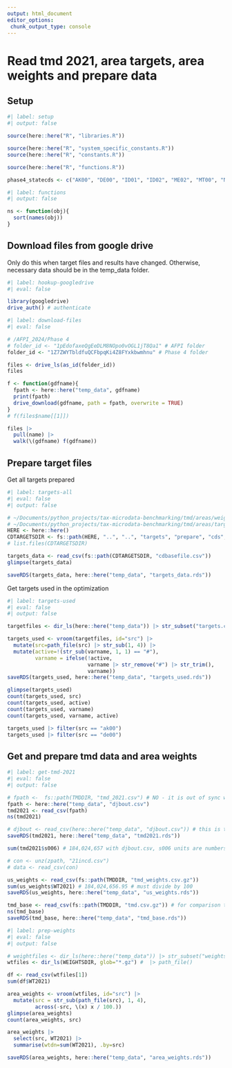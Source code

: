 ```yaml
---
output: html_document
editor_options: 
 chunk_output_type: console
---
```


# Read tmd 2021, area targets, area weights and prepare data


## Setup

```r
#| label: setup
#| output: false

source(here::here("R", "libraries.R"))

source(here::here("R", "system_specific_constants.R"))
source(here::here("R", "constants.R"))

source(here::here("R", "functions.R"))

phase4_statecds <- c("AK00", "DE00", "ID01", "ID02", "ME02", "MT00", "ND00", "PA08", "SD00", "WY00")

```


```r
#| label: functions
#| output: false

ns <- function(obj){
  sort(names(obj))
}

```

## Download files from google drive

Only do this when target files and results have changed. Otherwise, necessary data should be in the temp_data folder.

```r
#| label: hookup-googledrive
#| eval: false

library(googledrive)
drive_auth() # authenticate

```


```r
#| label: download-files
#| eval: false

# /AFPI_2024/Phase 4
# folder_id <- "1pEdofaxeQgEeDLM8NOpo0vOGL1jT8Qa1" # AFPI folder
folder_id <- "1Z7ZWYTbldfuQCFbpqKi4Z8FYxkbwmhnu" # Phase 4 folder

files <- drive_ls(as_id(folder_id))
files

f <- function(gdfname){
  fpath <- here::here("temp_data", gdfname)
  print(fpath)
  drive_download(gdfname, path = fpath, overwrite = TRUE)
}
# f(files$name[[1]])

files |> 
  pull(name) |> 
  walk(\(gdfname) f(gdfname))

```

## Prepare target files

Get all targets prepared

```r
#| label: targets-all
#| eval: false
#| output: false

# ~/Documents/python_projects/tax-microdata-benchmarking/tmd/areas/weights/examine   # project dir
# ~/Documents/python_projects/tax-microdata-benchmarking/tmd/areas/targets/prepare/cds/intermediate  # cdbasefile
HERE <- here::here()
CDTARGETSDIR <- fs::path(HERE, "..", "..", "targets", "prepare", "cds", "intermediate")
# list.files(CDTARGETSDIR)

targets_data <- read_csv(fs::path(CDTARGETSDIR, "cdbasefile.csv"))
glimpse(targets_data)

saveRDS(targets_data, here::here("temp_data", "targets_data.rds"))

```


Get targets used in the optimization

```r
#| label: targets-used
#| eval: false
#| output: false

targetfiles <- dir_ls(here::here("temp_data")) |> str_subset("targets.csv")

targets_used <- vroom(targetfiles, id="src") |> 
  mutate(src=path_file(src) |> str_sub(1, 4)) |> 
  mutate(active=!(str_sub(varname, 1, 1) == "#"),
         varname = ifelse(!active, 
                          varname |> str_remove("#") |> str_trim(),
                          varname))
saveRDS(targets_used, here::here("temp_data", "targets_used.rds"))

glimpse(targets_used)
count(targets_used, src)
count(targets_used, active)
count(targets_used, varname)
count(targets_used, varname, active)

targets_used |> filter(src == "ak00")
targets_used |> filter(src == "de00")

```


## Get and prepare tmd data and area weights

```r
#| label: get-tmd-2021
#| eval: false
#| output: false

# fpath <-  fs::path(TMDDIR, "tmd_2021.csv") # NO - it is out of sync with tmd.csv
fpath <- here::here("temp_data", "djbout.csv")
tmd2021 <- read_csv(fpath)
ns(tmd2021)

# djbout <- read_csv(here::here("temp_data", "djbout.csv")) # this is tax calc output vdf from create_area_weights.py
saveRDS(tmd2021, here::here("temp_data", "tmd2021.rds"))

sum(tmd2021$s006) # 184,024,657 with djbout.csv, s006 units are numbers of units, not hundreds of units

# con <- unz(zpath, "21incd.csv")
# data <- read_csv(con)

us_weights <- read_csv(fs::path(TMDDIR, "tmd_weights.csv.gz"))
sum(us_weights$WT2021) # 184,024,656.95 # must divide by 100
saveRDS(us_weights, here::here("temp_data", "us_weights.rds"))

tmd_base <- read_csv(fs::path(TMDDIR, "tmd.csv.gz")) # for comparison to tmd2021
ns(tmd_base)
saveRDS(tmd_base, here::here("temp_data", "tmd_base.rds"))


```


```r
#| label: prep-weights
#| eval: false
#| output: false

# weightfiles <- dir_ls(here::here("temp_data")) |> str_subset("weights.csv.gz")
wtfiles <- dir_ls(WEIGHTSDIR, glob="*.gz") #  |> path_file()

df <- read_csv(wtfiles[1])
sum(df$WT2021)

area_weights <- vroom(wtfiles, id="src") |> 
  mutate(src = str_sub(path_file(src), 1, 4),
         across(-src, \(x) x / 100.))
glimpse(area_weights)
count(area_weights, src)

area_weights |> 
  select(src, WT2021) |> 
  summarise(wtdn=sum(WT2021), .by=src)

saveRDS(area_weights, here::here("temp_data", "area_weights.rds"))

```

